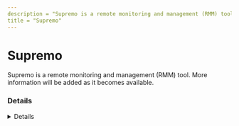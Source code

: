 ---
description = "Supremo is a remote monitoring and management (RMM) tool. More information will be added as it becomes available."
title = "Supremo"
---



# Supremo

Supremo is a remote monitoring and management (RMM) tool. More information will be added as it becomes available.

### Details
<Details author={""}
         category={""}
         created={""}
         website={""}
         lastModified={"2024-02-13"}
         privileges={""}
         free={ false }
         verification={ false }
/>

#### Installation Paths
<Card code={ ["supremo.exe", "supremoservice.exe", "supremosystem.exe", "supremohelper.exe"] }/>

#### Supported OS
<Badges color="warning" badges={ ["Windows"] }/>




### Forensic Artifacts




#### Network Artifacts
<EuiSpacer size="xl"/>
<NetworkArtifactsTable data={ [{"Description": "Known remote domains", "Domains": ["supremocontrol.com", "*.supremocontrol.com", "* .nanosystems.it"], "Ports": []}] }/>




### Detections
- Detects potential network activity of Supremo RMM tool
  - [Sigma Rule](https://github.com/magicsword-io/LOLRMM/blob/main/detections/sigma/supremo_network_sigma.yml)
- Detects potential processes activity of Supremo RMM tool
  - [Sigma Rule](https://github.com/magicsword-io/LOLRMM/blob/main/detections/sigma/supremo_processes_sigma.yml)

### References
- [https://www.supremocontrol.com/frequently-asked-questions/](https://www.supremocontrol.com/frequently-asked-questions/)

